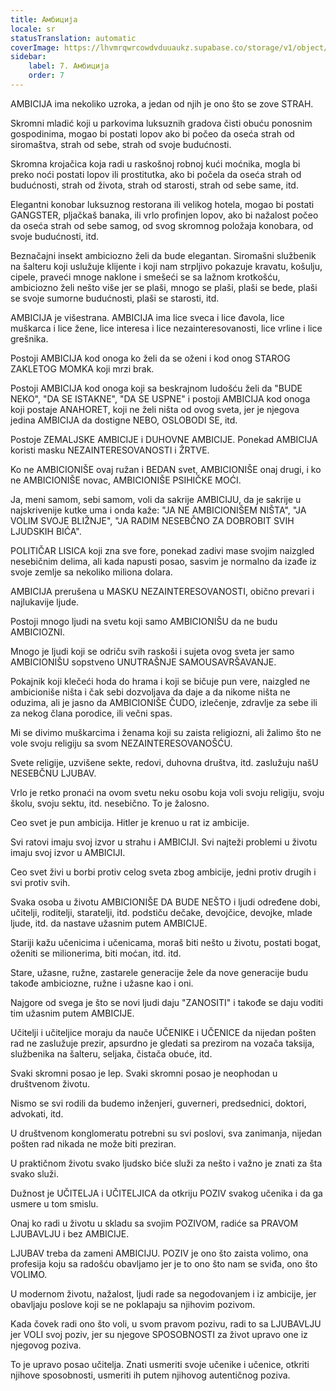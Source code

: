 ```yaml
---
title: Амбиција
locale: sr
statusTranslation: automatic
coverImage: https://lhvmrqwrcowdvduuaukz.supabase.co/storage/v1/object/public/strapi-uploads/small_cover-educacion-fundamental.webp-2d51a7828a2b1309555be27f7e2a61a0.webp
sidebar:
    label: 7. Амбиција
    order: 7
---
```

AMBICIJA ima nekoliko uzroka, a jedan od njih je ono što se zove STRAH.

Skromni mladić koji u parkovima luksuznih gradova čisti obuću ponosnim gospodinima, mogao bi postati lopov ako bi počeo da oseća strah od siromaštva, strah od sebe, strah od svoje budućnosti.

Skromna krojačica koja radi u raskošnoj robnoj kući moćnika, mogla bi preko noći postati lopov ili prostitutka, ako bi počela da oseća strah od budućnosti, strah od života, strah od starosti, strah od sebe same, itd.

Elegantni konobar luksuznog restorana ili velikog hotela, mogao bi postati GANGSTER, pljačkaš banaka, ili vrlo profinjen lopov, ako bi nažalost počeo da oseća strah od sebe samog, od svog skromnog položaja konobara, od svoje budućnosti, itd.

Beznačajni insekt ambiciozno želi da bude elegantan. Siromašni službenik na šalteru koji uslužuje klijente i koji nam strpljivo pokazuje kravatu, košulju, cipele, praveći mnoge naklone i smešeći se sa lažnom krotkošću, ambiciozno želi nešto više jer se plaši, mnogo se plaši, plaši se bede, plaši se svoje sumorne budućnosti, plaši se starosti, itd.

AMBICIJA je višestrana. AMBICIJA ima lice sveca i lice đavola, lice muškarca i lice žene, lice interesa i lice nezainteresovanosti, lice vrline i lice grešnika.

Postoji AMBICIJA kod onoga ko želi da se oženi i kod onog STAROG ZAKLETOG MOMKA koji mrzi brak.

Postoji AMBICIJA kod onoga koji sa beskrajnom ludošću želi da "BUDE NEKO", "DA SE ISTAKNE", "DA SE USPNE" i postoji AMBICIJA kod onoga koji postaje ANAHORET, koji ne želi ništa od ovog sveta, jer je njegova jedina AMBICIJA da dostigne NEBO, OSLOBODI SE, itd.

Postoje ZEMALJSKE AMBICIJE i DUHOVNE AMBICIJE. Ponekad AMBICIJA koristi masku NEZAINTERESOVANOSTI i ŽRTVE.

Ko ne AMBICIONIŠE ovaj ružan i BEDAN svet, AMBICIONIŠE onaj drugi, i ko ne AMBICIONIŠE novac, AMBICIONIŠE PSIHIČKE MOĆI.

Ja, meni samom, sebi samom, voli da sakrije AMBICIJU, da je sakrije u najskrivenije kutke uma i onda kaže: "JA NE AMBICIONIŠEM NIŠTA", "JA VOLIM SVOJE BLIŽNJE", "JA RADIM NESEBČNO ZA DOBROBIT SVIH LJUDSKIH BIĆA".

POLITIČAR LISICA koji zna sve fore, ponekad zadivi mase svojim naizgled nesebičnim delima, ali kada napusti posao, sasvim je normalno da izađe iz svoje zemlje sa nekoliko miliona dolara.

AMBICIJA prerušena u MASKU NEZAINTERESOVANOSTI, obično prevari i najlukavije ljude.

Postoji mnogo ljudi na svetu koji samo AMBICIONIŠU da ne budu AMBICIOZNI.

Mnogo je ljudi koji se odriču svih raskoši i sujeta ovog sveta jer samo AMBICIONIŠU sopstveno UNUTRAŠNJE SAMOUSAVRŠAVANJE.

Pokajnik koji klečeći hoda do hrama i koji se bičuje pun vere, naizgled ne ambicioniše ništa i čak sebi dozvoljava da daje a da nikome ništa ne oduzima, ali je jasno da AMBICIONIŠE ČUDO, izlečenje, zdravlje za sebe ili za nekog člana porodice, ili večni spas.

Mi se divimo muškarcima i ženama koji su zaista religiozni, ali žalimo što ne vole svoju religiju sa svom NEZAINTERESOVANOŠĆU.

Svete religije, uzvišene sekte, redovi, duhovna društva, itd. zaslužuju našU NESEBČNU LJUBAV.

Vrlo je retko pronaći na ovom svetu neku osobu koja voli svoju religiju, svoju školu, svoju sektu, itd. nesebično. To je žalosno.

Ceo svet je pun ambicija. Hitler je krenuo u rat iz ambicije.

Svi ratovi imaju svoj izvor u strahu i AMBICIJI. Svi najteži problemi u životu imaju svoj izvor u AMBICIJI.

Ceo svet živi u borbi protiv celog sveta zbog ambicije, jedni protiv drugih i svi protiv svih.

Svaka osoba u životu AMBICIONIŠE DA BUDE NEŠTO i ljudi određene dobi, učitelji, roditelji, staratelji, itd. podstiču dečake, devojčice, devojke, mlade ljude, itd. da nastave užasnim putem AMBICIJE.

Stariji kažu učenicima i učenicama, moraš biti nešto u životu, postati bogat, oženiti se milionerima, biti moćan, itd. itd.

Stare, užasne, ružne, zastarele generacije žele da nove generacije budu takođe ambiciozne, ružne i užasne kao i oni.

Najgore od svega je što se novi ljudi daju "ZANOSITI" i takođe se daju voditi tim užasnim putem AMBICIJE.

Učitelji i učiteljice moraju da nauče UČENIKE i UČENICE da nijedan pošten rad ne zaslužuje prezir, apsurdno je gledati sa prezirom na vozača taksija, službenika na šalteru, seljaka, čistača obuće, itd.

Svaki skromni posao je lep. Svaki skromni posao je neophodan u društvenom životu.

Nismo se svi rodili da budemo inženjeri, guverneri, predsednici, doktori, advokati, itd.

U društvenom konglomeratu potrebni su svi poslovi, sva zanimanja, nijedan pošten rad nikada ne može biti preziran.

U praktičnom životu svako ljudsko biće služi za nešto i važno je znati za šta svako služi.

Dužnost je UČITELJA i UČITELJICA da otkriju POZIV svakog učenika i da ga usmere u tom smislu.

Onaj ko radi u životu u skladu sa svojim POZIVOM, radiće sa PRAVOM LJUBAVLJU i bez AMBICIJE.

LJUBAV treba da zameni AMBICIJU. POZIV je ono što zaista volimo, ona profesija koju sa radošću obavljamo jer je to ono što nam se sviđa, ono što VOLIMO.

U modernom životu, nažalost, ljudi rade sa negodovanjem i iz ambicije, jer obavljaju poslove koji se ne poklapaju sa njihovim pozivom.

Kada čovek radi ono što voli, u svom pravom pozivu, radi to sa LJUBAVLJU jer VOLI svoj poziv, jer su njegove SPOSOBNOSTI za život upravo one iz njegovog poziva.

To je upravo posao učitelja. Znati usmeriti svoje učenike i učenice, otkriti njihove sposobnosti, usmeriti ih putem njihovog autentičnog poziva.

